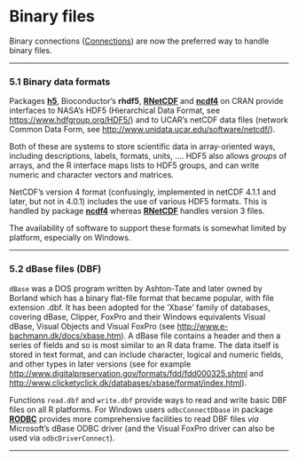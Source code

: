 #  Binary files
<p><a href="" id="index-Binary-files"></a></p>
<p>Binary connections (<a href="image-files.html#Connections">Connections</a>) are now the preferred way to handle binary files.</p>
<hr />
<p><a href="" id="Binary-data-formats"></a> <a href="" id="Binary-data-formats-1"></a></p>
<h3 id="binary-data-formats" class="section">5.1 Binary data formats</h3>
<p><a href="" id="index-hdf5"></a> <a href="" id="index-Hierarchical-Data-Format"></a> <a href="" id="index-netCDF"></a> <a href="" id="index-network-Common-Data-Form"></a></p>
<p>Packages <a href="https://CRAN.R-project.org/package=h5"><strong>h5</strong></a>, Bioconductor’s <strong>rhdf5</strong>, <a href="https://CRAN.R-project.org/package=RNetCDF"><strong>RNetCDF</strong></a> and <a href="https://CRAN.R-project.org/package=ncdf4"><strong>ncdf4</strong></a> on CRAN provide interfaces to NASA’s HDF5 (Hierarchical Data Format, see <a href="https://www.hdfgroup.org/HDF5/" class="uri">https://www.hdfgroup.org/HDF5/</a>) and to UCAR’s netCDF data files (network Common Data Form, see <a href="http://www.unidata.ucar.edu/software/netcdf/" class="uri">http://www.unidata.ucar.edu/software/netcdf/</a>).</p>
<p>Both of these are systems to store scientific data in array-oriented ways, including descriptions, labels, formats, units, …. HDF5 also allows <em>groups</em> of arrays, and the R interface maps lists to HDF5 groups, and can write numeric and character vectors and matrices.</p>
<p>NetCDF’s version 4 format (confusingly, implemented in netCDF 4.1.1 and later, but not in 4.0.1) includes the use of various HDF5 formats. This is handled by package <a href="https://CRAN.R-project.org/package=ncdf4"><strong>ncdf4</strong></a> whereas <a href="https://CRAN.R-project.org/package=RNetCDF"><strong>RNetCDF</strong></a> handles version 3 files.</p>
<p>The availability of software to support these formats is somewhat limited by platform, especially on Windows.</p>
<hr />
<p><a href="" id="dBase-files-_0028DBF_0029"></a> <a href="" id="dBase-files-_0028DBF_0029-1"></a></p>
<h3 id="dbase-files-dbf" class="section">5.2 dBase files (DBF)</h3>
<p><a href="" id="index-dBase"></a> <a href="" id="index-DBF-files"></a></p>
<p><code class="calibre2">dBase</code> was a DOS program written by Ashton-Tate and later owned by Borland which has a binary flat-file format that became popular, with file extension .dbf. It has been adopted for the ’Xbase’ family of databases, covering dBase, Clipper, FoxPro and their Windows equivalents Visual dBase, Visual Objects and Visual FoxPro (see <a href="http://www.e-bachmann.dk/docs/xbase.htm" class="uri">http://www.e-bachmann.dk/docs/xbase.htm</a>). A dBase file contains a header and then a series of fields and so is most similar to an R data frame. The data itself is stored in text format, and can include character, logical and numeric fields, and other types in later versions (see for example <a href="http://www.digitalpreservation.gov/formats/fdd/fdd000325.shtml" class="uri">http://www.digitalpreservation.gov/formats/fdd/fdd000325.shtml</a> and <a href="http://www.clicketyclick.dk/databases/xbase/format/index.html" class="uri">http://www.clicketyclick.dk/databases/xbase/format/index.html</a>).</p>
<p><a href="" id="index-read_002edbf"></a> <a href="" id="index-write_002edbf"></a></p>
<p>Functions <code class="calibre2">read.dbf</code> and <code class="calibre2">write.dbf</code> provide ways to read and write basic DBF files on all R platforms. For Windows users <code class="calibre2">odbcConnectDbase</code> in package <a href="https://CRAN.R-project.org/package=RODBC"><strong>RODBC</strong></a> provides more comprehensive facilities to read DBF files <em>via</em> Microsoft’s dBase ODBC driver (and the Visual FoxPro driver can also be used via <code class="calibre2">odbcDriverConnect</code>). <a href="" id="index-odbcConnectDbase"></a></p>
<hr />
<p><a href="" id="Image-files"></a> <a href="" id="Image-files-1"></a></p>
<div id="calibre_pb_14" class="calibre11">

</div>
